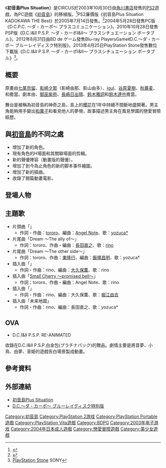 {{Infobox animanga/Headerofja
|title= 初音島Plus Situation
|image= Da_Capo_Plus_Situation_DX_Pack.jpg
|size= 
|caption= 
|japanese= D.C.P.S. ～ダ・カーポ～ プラスシチュエーション
|english= Da Capo: Plus Situation
|kana= 
|romaji=  D.C.P.S. Da Kāpo Purasushichuēshon 
|genre= 
}}
{{Infobox animanga/Game
|Title= D.C.P.S. (PS2)<br>D.C.P.C (PC)<br>D.C.I&II P.S.P. (PSP/PSV)<br>D.C. ブルーレイディスク特別版 (BDPG)
|Genre=[[戀愛冒險|戀愛冒險]]
|Plat=Windows 98/2000/Me/XP<br>[[PlayStation_2|PlayStation 2]]<br>[[PlayStation_Portable|PlayStation Portable]]<br>BD播放器<br>[[PlayStation_Vita|PlayStation Vita]]
|Spec= 
|Recommend= 
|Engine= 
|Patch= 
|Version= 
|Dev= CIRCUS
|Pub= CIRCUS (PC)<br>角川書店 (PS2/PSP)<br>BD de ゲーム (BDPG)
|Producer=
|Director= 
|CharacterDesign= 
|Media=[[CD-ROM|CD-ROM]] (PC)、[[DVD-ROM|DVD-ROM]] (PS2/PC)<br>[[UMD|UMD]] (PSP)、[[Blu-ray_Disc|Blu-ray Disc]] (BDPG)<br>[[PlayStation_Vita|PlayStation Vita]]
|Play= 1
|Date= 2003年10月30日 (PS2)<br>2004年5月28日 (PC初回限定版)<br>2004年6月4日 (PC通常版)<br>2005年7月14日 (PS2廉價版)<br>2010年10月28日 (PSP)<br>2012年8月31日 (BDPG)<br>2013年4月25日 (PSP/PSV DL)
|Released= 
|Price= 
|Sale= 
|Rating= 18禁 (PC)<br>[[CERO|CERO]] B (PS2)<br>[[CERO|CERO]] C (PSP/PSV)<br>全年齡 (BDPG)
|Device= 
|ContentsIcon= 
|Etc= 
}}
{{Infobox animanga/OVA
|ONA= 
|標題= D.C.I&II P.S.P. RE-ANIMATED
|原案= 
|原作= CIRCUS
|總導演= 
|導演= 後信治
|系列構成= 
|劇本= 
|人物原案= 
|人物設定= 高品有桂、島沢ノリコ
|機械設定= 
|音樂= 猫野こめっと
|音樂製作= 
|動畫製作= [[ZEXCS|ZEXCS]]
|製作= D.C.I&II P.S.P.製作委員会
|書籍= 
|出版商= 
|代理發行= 
|其他代理發行=
|網路= 
|發售日= 
|開始= 
|結束= 
|話數= 1
|其他= D.C.I&II P.S.P. 白金包的贈品
|版權= 
}}
{{Infobox animanga/Novel
|輕小說= 
|標題= D.C.P.C.
|原作= CIRCUS
|作者= 雑賀匡
|插圖= 
|出版社= [[PARADIGM|PARADIGM]]
|其他出版社= 
|連載雜誌= 
|label= PARADIGM NOVELS
|網路= 
|發售日= 2004年10月26日－2005年10月18日
|開始= 
|結束= 
|冊數= 6
|話數= 
|其他= 18禁成人小說
|版權=
}}
{{Infobox animanga/Footerofja}} 

《'''初音島Plus Situation'''》是CIRCUS於2003年10月30日由[[角川書店|角川書店]]發售的[[PlayStation_2|PS2]]遊戲，為PC遊戲《[[初音島|初音島]]》的移植版。<ref>{{cite web|url=http://circus-co.jp/product/dcps/index.html|title=初音島Plus Situation|publisher=CIRCUS|accessdate=2014年5月28日|language=ja|archive-date=2015年1月17日|archive-url=https://web.archive.org/web/20150117204345/http://circus-co.jp/product/dcps/index.html|dead-url=no}}</ref>PS2廉價版《初音島Plus Situation KADOKAWA THE Best》於2005年7月14日發售。<ref>{{cite web|url=http://circus-co.jp/product/dcps_best/index.html|title=初音島Plus Situation KADOKAWA THE Best|publisher=CIRCUS|accessdate=2014年5月28日|language=ja|archive-date=2014年12月13日|archive-url=https://web.archive.org/web/20141213100353/http://circus-co.jp/product/dcps_best/index.html|dead-url=no}}</ref>2004年5月28日發售PC版《D.C.P.C.
〜ダ・カーポ〜 プラスコミュニケーション》。2010年10月28日發售PSP版《D.C.I&II P.S.P.
〜ダ・カーポI&II〜 プラスシチュエーション ポータブル》。2012年8月31日由BD de ゲーム發售Blu-ray PlayersGame《D.C.～ダ・カーポ～ ブルーレイディスク特別版》。2013年4月25日PlayStation Stone發售數位下載版《D.C.I&II P.S.P. 〜ダ・カーポI&II〜 プラスシチュエーション ポータブル》<ref>[https://store.playstation.com/#!/ja-jp/%e3%82%b2%e3%83%bc%e3%83%a0/dc%e2%85%b0%ef%bc%86%e2%85%b1-psp-%ef%bd%9e%e3%83%80%e3%83%bb%e3%82%ab%e3%83%bc%e3%83%9d%e2%85%b0%ef%bc%86%e2%85%b1%ef%bd%9e-%e3%83%97%e3%83%a9%e3%82%b9%e3%82%b7%e3%83%81%e3%83%a5%e3%82%a8%e3%83%bc%e3%82%b7%e3%83%a7%e3%83%b3%e3%83%9d%e3%83%bc%e3%82%bf%e3%83%96%e3%83%ab/cid=JP0117-NPJH50731_00-0000000000000SET PlayStation Stone] {{Wayback|url=https://store.playstation.com/#!/ja-jp/%e3%82%b2%e3%83%bc%e3%83%a0/dc%e2%85%b0%ef%bc%86%e2%85%b1-psp-%ef%bd%9e%e3%83%80%e3%83%bb%e3%82%ab%e3%83%bc%e3%83%9d%e2%85%b0%ef%bc%86%e2%85%b1%ef%bd%9e-%e3%83%97%e3%83%a9%e3%82%b9%e3%82%b7%e3%83%81%e3%83%a5%e3%82%a8%e3%83%bc%e3%82%b7%e3%83%a7%e3%83%b3%e3%83%9d%e3%83%bc%e3%82%bf%e3%83%96%e3%83%ab/cid=JP0117-NPJH50731_00-0000000000000SET |date=20171029121645 }}SONY{{ja}}</ref>。

==概要==
原畫由[[七尾奈留|七尾奈留]]、[[影崎夕那|影崎夕那]]（影崎由那、影山由多）、[[igul|igul]]、[[谷原夏樹|谷原夏樹]]、[[秋蕎麦|秋蕎麦]]、{{lang|ja|[[かゆらゆか|かゆらゆか]]}}和{{lang|ja|[[みつまむ|みつまむ]]}}擔當。劇本由{{lang|ja|[[まり|まり]]}}、[[御巫紫苑|御巫紫苑]]、[[長嶋日出晴|長嶋日出晴]]、[[鈴木雅詞|鈴木雅詞]]和[[鈴木達也|鈴木達也]]擔當。 

舞台是被稱為初音島的神奇之島，島上的[[櫻花|櫻花]]在1年中持續不間斷地盛開著。男主角能夠用手變出[[和菓子|和菓子]]和看見他人的夢境，故事描述男主角在風見學園的戀愛冒險經歷。

==與[[初音島|初音島]]的不同之處 ==
*增加了新的角色。
*現有角色的H場面和其關聯場面的剪輯。
*新的聲優陣容（動畫版的聲優）。
*增加了到今為止角色的新的脚本事件繪圖。 
*增加了新的插曲。
*收錄了開篇動畫電影。 

==登場人物==
{{main|初音島#登場人物}}

==主題歌==
*片頭曲「{{lang|ja|ダ・カーポ 〜第2ボタンの誓い〜}}」
**作詞・作曲：[[tororo|tororo]]、編曲：[[Angel_Note|Angel Note]]、歌：[[yozuca*|yozuca*]]
*片尾曲「Dream ～The ally of～」
**作詞：tororo、作曲・編曲：[[長田直之|長田直之]]、歌：[[rino|rino]]
*片尾曲「Dream ～The other side～」
**作詞：tororo、作曲：[[東隆行|東隆行]]、編曲：[[飯塚昌明|飯塚昌明]]、歌：yozuca*
* 插入曲「{{lang|ja|Eternal love 〜眩しい季節〜}}」
**作詞・作曲：rino、編曲：[[大久保薫|大久保薫]]、歌：rino
*插入曲「[[Small_Cherry_～promised_bell～|Small Cherry ～promised bell～]]」
**作詞：tororo、作曲・編曲：Angel Note、歌：rino
*插入曲「{{lang|ja|そよ風のハーモニー}}」
**作詞・作曲：rino、編曲：大久保薫、歌：[[堀江由衣|堀江由衣]]
*插入曲「未来地圖」
**作詞・作曲：rino、編曲：長田直之、歌：yozuca*
==OVA==
*D.C.I&II P.S.P. RE-ANIMATED
收錄在D.C.I&II P.S.P.白金包(プラチナパック)的贈品。劇情主要是將音夢、小鳥、由夢、音姫的遊戲告白場景製成動畫。

==參考資料==
{{reflist}}

==外部連結==
*[http://circus.nandemo.gr.jp/common/dcps/ 初音島Plus Situation]{{Wayback|url=http://circus.nandemo.gr.jp/common/dcps/ |date=20081220215425 }}{{ja icon}}
*[http://www.hublots.net/dcbd/dc1.html D.C.～ダ・カーポ～ ブルーレイディスク特別版]{{Wayback|url=http://www.hublots.net/dcbd/dc1.html |date=20150402170805 }}{{ja}}

{{初音島}}
{{CIRCUS}}
{{ZEXCS}}

{{DEFAULTSORT:D.C.Plus Situation}}
[[Category:初音島|Category:初音島]]
[[Category:PlayStation_2游戏|Category:PlayStation 2游戏]]
[[Category:PlayStation_Portable遊戲|Category:PlayStation Portable遊戲]]
[[Category:PlayStation_Vita遊戲|Category:PlayStation Vita遊戲]]
[[Category:BDPG|Category:BDPG]]
[[Category:2003年电子游戏|Category:2003年电子游戏]]
[[Category:2004年日本成人遊戲|Category:2004年日本成人遊戲]]
[[Category:戀愛冒險遊戲|Category:戀愛冒險遊戲]]
[[Category:美少女遊戲|Category:美少女遊戲]]